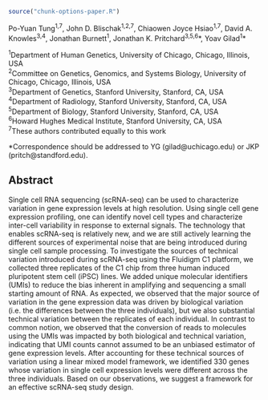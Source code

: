 
```r
source("chunk-options-paper.R")
```

Po-Yuan Tung^1,7^,
John D. Blischak^1,2,7^,
Chiaowen Joyce Hsiao^1,7^,
David A. Knowles^3,4^,
Jonathan Burnett^1^,
Jonathan K. Pritchard^3,5,6^\*,
Yoav Gilad^1^\*

^1^Department of Human Genetics, University of Chicago, Chicago, Illinois, USA  
^2^Committee on Genetics, Genomics, and Systems Biology, University of Chicago, Chicago, Illinois, USA  
^3^Department of Genetics, Stanford University, Stanford, CA, USA  
^4^Department of Radiology, Stanford University, Stanford, CA, USA  
^5^Department of Biology, Stanford University, Stanford, CA, USA  
^6^Howard Hughes Medical Institute, Stanford University, CA, USA  
^7^These authors contributed equally to this work

*Correspondence should be addressed to YG (gilad@uchicago.edu) or JKP (pritch@standford.edu).

## Abstract

Single cell RNA sequencing (scRNA-seq) can be used to characterize variation in gene expression levels at high resolution.
Using single cell gene expression profiling, one can identify novel cell types and characterize inter-cell variability in response to external signals. 
The technology that enables scRNA-seq is relatively new, and we are still actively learning the different sources of experimental noise that are being introduced during single cell sample processing. 
To investigate the sources of technical variation introduced during scRNA-seq using the Fluidigm C1 platform, we collected three replicates of the C1 chip from three human induced pluripotent stem cell (iPSC) lines. 
We added unique molecular identifiers (UMIs) to reduce the bias inherent in amplifying and sequencing a small starting amount of RNA.
As expected, we observed that the major source of variation in the gene expression data was driven by biological variation (i.e. the differences between the three individuals), but we also substantial technical variation between the replicates of each individual.
In contrast to common notion, we observed that the conversion of reads to molecules using the UMIs was impacted by both biological and technical variation, indicating that UMI counts cannot assumed to be an unbiased estimator of gene expression levels.
After accounting for these technical sources of variation using a linear mixed model framework, we identified 330 genes whose variation in single cell expression levels were different across the three individuals. 
Based on our observations, we suggest a framework for an effective scRNA-seq study design.
